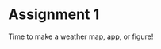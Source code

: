 # Assignment 1 {#sec-assignment1}

::: {.callout-note appearance="simple"}
Time to make a weather map, app, or figure!
:::

